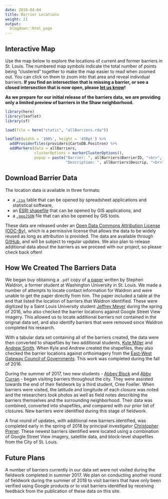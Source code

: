 ```yaml
---
date: 2018-04-04
title: Barrier Locations
weight: 21
output:
  blogdown::html_page
---
```


## Interactive Map
Use the map below to explore the locations of current and former barriers in St. Louis. The numbered map symbols  indicate the total number of points being "clustered" together to make the map easier to read when zoomed out. You can click on them to zoom into that area and reveal individual barriers. **If you find an intersection that is missing a barrier, or see a closed intersection that is now open, please [let us know](mailto:chris.prener@slu.edu)!** 

**As we prepare for our initial release of the barriers data, we are providing only a limited preview of barriers in the Shaw neighborhood.**
<p> </p>
```r
library(here)
library(leaflet)
library(sf)

load(file = here("static", "allBarriers.rda"))

leaflet(width = '100%', height = '450pt') %>% 
  addProviderTiles(providers$CartoDB.Positron) %>% 
  addMarkers(data = allBarriers, 
             clusterOptions = markerClusterOptions(),
             popup = paste("Barrier: ", allBarriers$BarrierID, "<br>",
                           "Description: ", allBarriers$Descrip, "<br>"))
```
<p> </p>

## Download Barrier Data
The location data is available in three formats: 

* a [`.csv`](https://en.wikipedia.org/wiki/Comma-separated_values) table that can be opened by spreadsheet applications and statistical software, 
* an [ESRI shapefile](https://en.wikipedia.org/wiki/Shapefile) that can be opened by GIS applications, and 
* a [`.geoJSON`](https://en.wikipedia.org/wiki/GeoJSON) file that can also be opened by GIS tools. 

These data are released under an [Open Data Commons Attribution License (ODC-By)](http://opendatacommons.org/licenses/by/1.0/), which is a permissive license that allows the data to be widely reused as long as attribution is provided. The data are available through [GitHub](https://github.com/chris-prener/barriers-data), and will be subject to regular updates. We also plan to release additional data about the barriers as we proceed with our project, so please check back often!

## How We Created The Barriers Data
We began buy obtaining a `.pdf` copy of [a paper](https://www.scribd.com/document/31154170/Streets-Not-Through-Analysis-of-the-Blockages-and-Barricades-to-the-St-Louis-Street-Network) written by Stephen Waldron, a former student at Washington University in St. Louis. We made a number of attempts to locate contact information for Waldron and were unable to get the paper directly from him. The paper included a table at the end that listed the location of barriers that Waldron identified. These were digitized by a Saint Louis University student [Jeffrey Meyer](/team) during the spring of 2016, who also checked the barrier locations against Google Street View imagery. This allowed us to locate additional barriers not contained in the original data set, and also identify barriers that were removed since Waldron completed his research.

With a tabular data set containing all of the barriers created, the data were then converted to shapefiles by two additional students, [Kyle Miller](/team) and [Andrew Smith](/team). When Kyle and Andrew created the shapefiles, they also checked the barrier locations against orthoimagery from the [East-West Gateway Council of Governments](http://www.ewgateway.org/research-center/gis-maps/). This work was completed during the fall of 2016.

During the summer of 2017, two new students - [Abbey Block](/team) and [Abby Curran](/team) - began visiting barriers throughout the city. They were assisted towards the end of their fieldwork by a third student, Cree Foeller. When barriers were visited, the latitude and longitude of each closure was noted and the researchers took photos as well as field notes describing the barriers themselves and the surrounding neighborhood. Their data was combined, converted into shapefiles, and compared with our prior list of closures. New barriers were identified during this stage of fieldwork.

A final round of updates, with additional new barriers identified, was completed early in the spring of 2018 by principal investigator [Christopher Prener](/team). These newest barriers identified were located using a combination of Google Street View imagery, satellite data, and block-level shapefiles from the City of St. Louis.

## Future Plans
A number of barriers currently in our data set were not visited during the fieldwork completed in summer 2017. We plan on conducting another round of fieldwork during the summer of 2018 to visit barriers that have only been verified using Google products or to visit barriers identified by receiving feedback from the publication of these data on this site.

